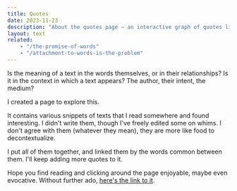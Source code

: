 ```yaml
---
title: Quotes
date: 2023-11-23
description: "About the quotes page – an interactive graph of quotes linked together by words common between them."
layout: text
related:
    - "/the-promise-of-words"
    - "/attachment-to-words-is-the-problem"
---
```


Is the meaning of a text in the words themselves, or in their relationships? Is
it in the context in which a text appears? The author, their intent, the medium?

I created a page to explore this.

It contains various snippets of texts that I read somewhere and found
interesting. I didn't write them, though I've freely edited some on whims. I
don't agree with them (whatever they mean), they are more like food to
decontextualize.

I put all of them together, and linked them by the words common between them.
I'll keep adding more quotes to it.

Hope you find reading and clicking around the page enjoyable, maybe even
evocative. Without further ado, [here's the link to it](/quotes).
